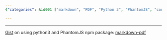 ```yaml
---
{"categories": &id001 ["markdown", "PDF", "Python 3", "PhantomJS", "conversion", "npm", "markdown-pdf"], "category": "Markdown to PDF Conversion", "date": "2023-04-03 07:56:16", "description": "This text outlines the process of transforming Markdown files into PDFs using Python 3 and the PhantomJS library, as well as introducing an npm package called markdown-pdf that facilitates this conversion.", "tags": *id001, "title": "Markdown to PDF"}

---
```


------
[Gist](https://gist.github.com/sooop/32a0539dd352e0ff9ffe) on using python3 and PhantomJS
npm package: [markdown-pdf](https://www.npmjs.com/package/markdown-pdf/)
